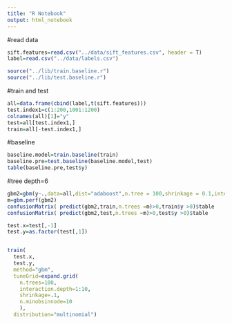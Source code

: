 ```yaml
---
title: "R Notebook"
output: html_notebook
---
```


#read data
```r
sift.features=read.csv("../data/sift_features.csv", header = T)
label=read.csv("../data/labels.csv")

source("../lib/train.baseline.r")
source("../lib/test.baseline.r")
```

#train and test
```r
all=data.frame(cbind(label,t(sift.features)))
test.index1=c(1:200,1001:1200)
colnames(all)[1]="y"
test=all[test.index1,]
train=all[-test.index1,]
```

#baseline
```r
baseline.model=train.baseline(train)
baseline.pre=test.baseline(baseline.model,test)
table(baseline.pre,test$y)
```













#tree depth=6
```r
gbm2=gbm(y~.,data=all,dist="adaboost",n.tree = 100,shrinkage = 0.1,interaction.depth = 5)
m=gbm.perf(gbm2)
confusionMatrix( predict(gbm2,train,n.trees =m)>0,train$y >0)$table
confusionMatrix( predict(gbm2,test,n.trees =m)>0,test$y >0)$table

test.x=test[,-1]
test.y=as.factor(test[,1])


train(
  test.x, 
  test.y, 
  method="gbm", 
  tuneGrid=expand.grid(
    n.trees=100,
    interaction.depth=1:10,
    shrinkage=.1,
    n.minobsinnode=10
    ), 
  distribution="multinomial")
```